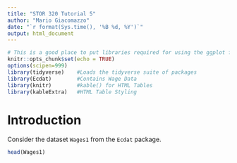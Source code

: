 ```yaml
---
title: "STOR 320 Tutorial 5"
author: "Mario Giacomazzo"
date: "`r format(Sys.time(), '%B %d, %Y')`"
output: html_document
---
```


```r
# This is a good place to put libraries required for using the ggplot function
knitr::opts_chunk$set(echo = TRUE)
options(scipen=999)
library(tidyverse)    #Loads the tidyverse suite of packages
library(Ecdat)        #Contains Wage Data
library(knitr)        #kable() for HTML Tables
library(kableExtra)   #HTML Table Styling
```

# Introduction

Consider the dataset `Wages1` from the `Ecdat` package.   

```r
head(Wages1)
```







